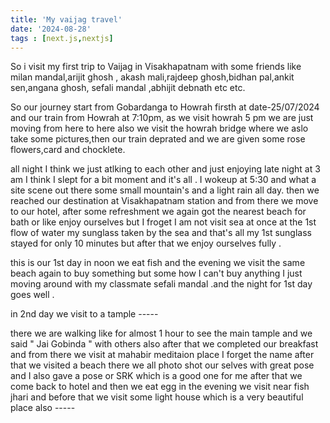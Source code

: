```yaml
---
title: 'My vaijag travel'
date: '2024-08-28'
tags : [next.js,nextjs]
---
```


So i visit my first trip to Vaijag in Visakhapatnam with some friends like milan mandal,arijit ghosh , akash mali,rajdeep ghosh,bidhan pal,ankit sen,angana ghosh, sefali mandal ,abhijit debnath etc etc.

So our journey start from Gobardanga to Howrah firsth at date-25/07/2024 and our train from Howrah at 7:10pm, as we visit howrah  5 pm we are just moving from here to here also we visit the howrah bridge where we aslo take some pictures,then our train deprated and we are given some rose flowers,card and chocklete.

<CustomImage src="https://raw.githubusercontent.com/Pratik-Guha/test-blog/main/images/vaijag.png" 
 alt="Vaijag " />

all night I think we just atlking to each other and just enjoying late night at 3 am I think I slept for a bit moment and it's all . I wokeup at 5:30 and what a site scene out there some small mountain's and a light rain all day. then we reached our destination at Visakhapatnam station and from there we move to our hotel, after some refreshment we again got the nearest beach for bath or like enjoy ourselves but I froget I am not visit sea at once at the 1st flow of water my sunglass taken by the sea and that's all my 1st sunglass stayed for only 10 minutes but after that we enjoy ourselves fully .


this is our 1st day in noon we eat fish and the evening we visit the same beach again to buy something but some how I can't buy anything I just moving around with my classmate sefali mandal .and the night for 1st day goes well .

in 2nd day  we visit to a  tample -----

<CustomImage src="https://raw.githubusercontent.com/Pratik-Guha/test-blog/main/images/tample.jpg" 
 alt="Vaijag tample" />

 there we are walking like for almost 1 hour to see the main tample and we said " Jai Gobinda " with others also after that we completed our breakfast and from there we visit at mahabir meditaion place I forget the name after that we visited a beach there we all photo shot our selves with great pose and I also gave a pose or SRK which is a good one for me after that we come back to hotel and then we eat egg in the evening we visit near fish jhari and before that we visit some light house which is a very beautiful place also -----


<CustomImage src="https://raw.githubusercontent.com/Pratik-Guha/test-blog/main/images/light_house.jpg" 
 alt="Light house" />

